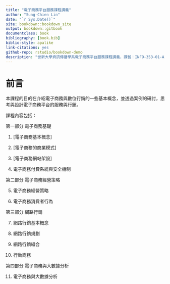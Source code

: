 ```yaml
--- 
title: "電子商務平台服務課程講義"
author: "Sung-Chien Lin"
date: "`r Sys.Date()`"
site: bookdown::bookdown_site
output: bookdown::gitbook
documentclass: book
bibliography: [book.bib]
biblio-style: apalike
link-citations: yes
github-repo: rstudio/bookdown-demo
description: "世新大學資訊傳播學系電子商務平台服務課程講義，課號：INFO-353-01-A1"
---
```


# 前言 {-}

本課程的目的在介紹電子商務與數位行銷的一些基本概念，並透過案例的研討，思考與設計電子商務平台的服務與行銷。

課程內容包括：

第一部分 電子商務基礎

1. [電子商務基本概念]

2. [電子商務的商業模式]

3. [電子商務網站架設]

4. 電子商務付費系統與安全機制

第二部分 電子商務經營策略

5. 電子商務經營策略

6. 電子商務消費者行為

第三部分 網路行銷

7. 網路行銷基本概念

8. 網路行銷規劃

9. 網路行銷組合

10. 行動商務

第四部分 電子商務與大數據分析

11. 電子商務與大數據分析
